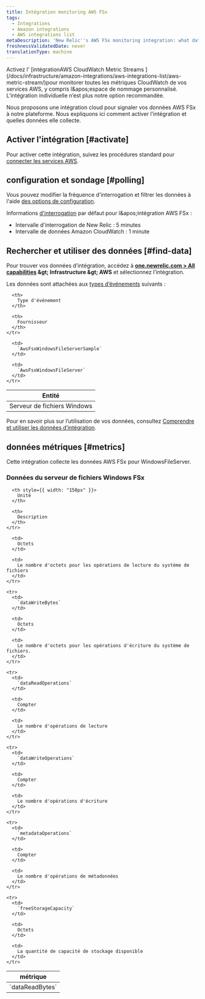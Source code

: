 ```yaml
---
title: Intégration monitoring AWS FSx
tags:
  - Integrations
  - Amazon integrations
  - AWS integrations list
metaDescription: 'New Relic''s AWS FSx monitoring integration: what data it reports, and how to enable it.'
freshnessValidatedDate: never
translationType: machine
---
```


<Callout variant="important">
  Activez l' [intégrationAWS CloudWatch Metric Streams ](/docs/infrastructure/amazon-integrations/aws-integrations-list/aws-metric-stream/)pour monitorer toutes les métriques CloudWatch de vos services AWS, y compris l&amp;apos;espace de nommage personnalisé. L’intégration individuelle n’est plus notre option recommandée.
</Callout>

Nous proposons une intégration cloud pour signaler vos données AWS FSx à notre plateforme. Nous expliquons ici comment activer l'intégration et quelles données elle collecte.

## Activer l'intégration [#activate]

Pour activer cette intégration, suivez les procédures standard pour [connecter les services AWS](/docs/infrastructure/infrastructure-integrations/getting-started/connect-aws-integrations-infrastructure).

## configuration et sondage [#polling]

Vous pouvez modifier la fréquence d'interrogation et filtrer les données à l'aide [des options de configuration](/docs/integrations/new-relic-integrations/getting-started/configure-polling-frequency-data-collection-cloud-integrations).

Informations [d'interrogation](/docs/infrastructure/amazon-integrations/aws-integrations-list/aws-polling-intervals-infrastructure-integrations) par défaut pour l&amp;apos;intégration AWS FSx :

* Intervalle d'interrogation de New Relic : 5 minutes
* Intervalle de données Amazon CloudWatch : 1 minute

## Rechercher et utiliser des données [#find-data]

Pour trouver vos données d’intégration, accédez à <DNT>**[one.newrelic.com &gt; All capabilities](https://one.newrelic.com/all-capabilities) &amp;gt; Infrastructure &amp;gt; AWS**</DNT> et sélectionnez l’intégration.

Les données sont attachées aux [types d’événements](/docs/data-apis/understand-data/new-relic-data-types/#event-data) suivants :

<table>
  <thead>
    <tr>
      <th>
        Entité
      </th>

      <th>
        Type d'événement
      </th>

      <th>
        Fournisseur
      </th>
    </tr>
  </thead>

  <tbody>
    <tr>
      <td>
        Serveur de fichiers Windows
      </td>

      <td>
        `AwsFsxWindowsFileServerSample`
      </td>

      <td>
        `AwsFsxWindowsFileServer`
      </td>
    </tr>
  </tbody>
</table>

Pour en savoir plus sur l’utilisation de vos données, consultez [Comprendre et utiliser les données d’intégration](/docs/infrastructure/integrations/find-use-infrastructure-integration-data).

## données métriques [#metrics]

Cette intégration collecte les données AWS FSx pour WindowsFileServer.

### Données du serveur de fichiers Windows FSx

<table>
  <thead>
    <tr>
      <th style={{ width: "275px" }}>
        métrique
      </th>

      <th style={{ width: "150px" }}>
        Unité
      </th>

      <th>
        Description
      </th>
    </tr>
  </thead>

  <tbody>
    <tr>
      <td>
        `dataReadBytes`
      </td>

      <td>
        Octets
      </td>

      <td>
        Le nombre d'octets pour les opérations de lecture du système de fichiers
      </td>
    </tr>

    <tr>
      <td>
        `dataWriteBytes`
      </td>

      <td>
        Octets
      </td>

      <td>
        Le nombre d'octets pour les opérations d'écriture du système de fichiers.
      </td>
    </tr>

    <tr>
      <td>
        `dataReadOperations`
      </td>

      <td>
        Compter
      </td>

      <td>
        Le nombre d'opérations de lecture
      </td>
    </tr>

    <tr>
      <td>
        `dataWriteOperations`
      </td>

      <td>
        Compter
      </td>

      <td>
        Le nombre d'opérations d'écriture
      </td>
    </tr>

    <tr>
      <td>
        `metadataOperations`
      </td>

      <td>
        Compter
      </td>

      <td>
        Le nombre d'opérations de métadonnées
      </td>
    </tr>

    <tr>
      <td>
        `freeStorageCapacity`
      </td>

      <td>
        Octets
      </td>

      <td>
        La quantité de capacité de stockage disponible
      </td>
    </tr>
  </tbody>
</table>